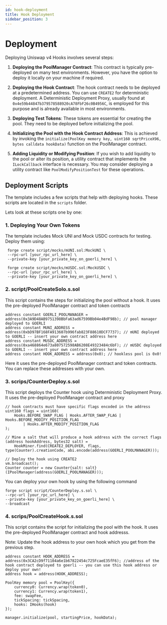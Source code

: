```yaml
---
id: hook-deployment
title: Hook Deployment
sidebar_position: 3
---
```


# Deployment
Deploying Uniswap v4 Hooks involves several steps:

1. **Deploying the PoolManager Contract**: This contract is typically pre-deployed on many test environments. However,
   you have the option to deploy it locally on your machine if required.

2. **Deploying the Hook Contract**: The hook contract needs to be deployed at a predetermined address. You can use
   `CREATE2` for deterministic deployment. A Deterministic Deployment Proxy, usually found
   at `0x4e59b44847b379578588920cA78FbF26c0B4956C`, is employed for this purpose and is already available in most
   environments.

3. **Deploying Test Tokens**: These tokens are essential for creating the pool. They need to be deployed before
   initializing the pool.

4. **Initializing the Pool with the Hook Contract Address**: This is achieved by invoking
   the `initialize(PoolKey memory key, uint160 sqrtPriceX96, bytes calldata hookData)` function on the PoolManager contract.

5. **Adding Liquidity or Modifying Position**: If you wish to add liquidity to the pool or alter its position, a
   utility contract that implements the `ILockCallback` interface is necessary. You may consider deploying a utility
   contract like `PoolModifyPositionTest` for these operations.


## Deployment Scripts
The template includes a few scripts that help with deploying hooks. These scripts are located in the `scripts` folder.

Lets look at these scripts one by one:

### 1. Deploying Your Own Tokens
The template includes Mock UNI and Mock USDC contracts for testing. Deploy them using:
```shell
 forge create script/mocks/mUNI.sol:MockUNI \
 --rpc-url [your_rpc_url_here] \
 --private-key [your_private_key_on_goerli_here] \

 forge create script/mocks/mUSDC.sol:MockUSDC \
 --rpc-url [your_rpc_url_here] \
 --private-key [your_private_key_on_goerli_here] \
```


### 2. script/PoolCreateSolo.s.sol
This script contains the steps for initializing the pool without a hook. It uses the pre-deployed PoolManager contract and
token contracts

```solidity
address constant GOERLI_POOLMANAGER = address(0x3A9D48AB9751398BbFa63ad67599Bb04e4BdF98b); // pool manager deployed to GOERLI
address constant MUNI_ADDRESS = address(0xbD97BF168FA913607b996fab823F88610DCF7737); // mUNI deployed to GOERLI -- insert your own contract address here
address constant MUSDC_ADDRESS = address(0xa468864e673a807572598AB6208E49323484c6bF); // mUSDC deployed to GOERLI -- insert your own contract address here
address constant HOOK_ADDRESS = address(0x0); // hookless pool is 0x0!
```
Here it uses the pre-deployed PoolManager contract and token contracts. You can replace these addresses with your own.

### 3. scrips/CounterDeploy.s.sol
This script deploys the Counter hook using Deterministic Deployment Proxy. It uses the pre-deployed PoolManager contract
and proxy

```solidity
// hook contracts must have specific flags encoded in the address
uint160 flags = uint160(
    Hooks.BEFORE_SWAP_FLAG | Hooks.AFTER_SWAP_FLAG | Hooks.BEFORE_MODIFY_POSITION_FLAG
        | Hooks.AFTER_MODIFY_POSITION_FLAG
);

// Mine a salt that will produce a hook address with the correct flags
(address hookAddress, bytes32 salt) =
    HookMiner.find(CREATE2_DEPLOYER, flags, type(Counter).creationCode, abi.encode(address(GOERLI_POOLMANAGER)));

// Deploy the hook using CREATE2
vm.broadcast();
Counter counter = new Counter{salt: salt}(IPoolManager(address(GOERLI_POOLMANAGER)));
```
You can deploy your own hook by using the following command
```
forge script script/CounterDeploy.s.sol \
--rpc-url [your_rpc_url_here] \
--private-key [your_private_key_on_goerli_here] \
--broadcast
```


### 4. scrips/PoolCreateHook.s.sol
This script contains the script for initializing the pool with the hook. It uses the pre-deployed PoolManager
contract and hook addresss.

Note: Update the hook address to your own hook which you get from the previous step.

```solidity
address constant HOOK_ADDRESS = address(0x3CA2cD9f71104a6e1b67822454c725FcaeE35fF6); //address of the hook contract deployed to goerli -- you can use this hook address or deploy your own!
address hook = address(HOOK_ADDRESS);

PoolKey memory pool = PoolKey({
    currency0: Currency.wrap(token0),
    currency1: Currency.wrap(token1),
    fee: swapFee,
    tickSpacing: tickSpacing,
    hooks: IHooks(hook)
});

manager.initialize(pool, startingPrice, hookData);
```
